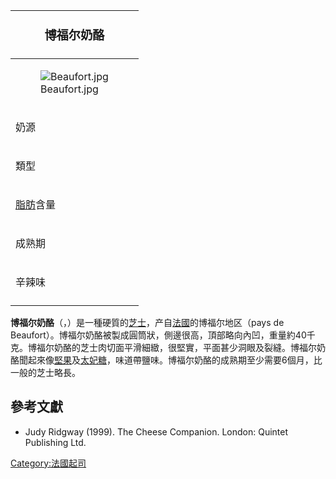 {{noteTA
|G1=Food
|1=zh-hans:博福尔;zh-tw:波福;
}}
{| class="infobox bordered" style="align: right; width: 20em; font-size: 90%; text-align: left; float: right;" cellpadding="3"
|-
! colspan=2 bgcolor="#FFCCAA" style="font-size: 120%; text-align: center;" |'''博福尔奶酪'''
|-----
|colspan=2|[[File:Beaufort.jpg|center]]
|-----
| 奶源|| 未經[[巴氏殺菌|巴氏殺菌]]的[[牛奶|牛奶]]
|-----
| 類型 ||硬質
|-----
| [[脂肪|脂肪]]含量 || 50%
|-----
| 成熟期 || 6個月-2年
|-----
| 辛辣味 ||中等
|-
|}

'''博福尔奶酪'''（{{lang-fr|Beaufort}}，{{IPA-fr|bofɔʁ}}）是一種硬質的[[芝士|芝士]]，产自[[法國|法國]]的博福尔地区（pays de Beaufort）。博福尔奶酪被製成圓筒狀，側邊很高，頂部略向內凹，重量約40千克。博福尔奶酪的芝士肉切面平滑細緻，很堅實，平面甚少洞眼及裂縫。博福尔奶酪聞起來像[[堅果|堅果]]及[[太妃糖|太妃糖]]，味道帶鹽味。博福尔奶酪的成熟期至少需要6個月，比一般的芝士略長。

== 參考文獻 ==
*Judy Ridgway (1999). The Cheese Companion. London: Quintet Publishing Ltd.
{{Commonscat|Beaufort (cheese)|博福尔奶酪}}

[[Category:法國起司|Category:法國起司]]